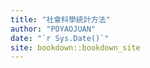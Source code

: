 ```yaml
--- 
title: "社會科學統計方法"
author: "POYAOJUAN"
date: "`r Sys.Date()`"
site: bookdown::bookdown_site
---
```



